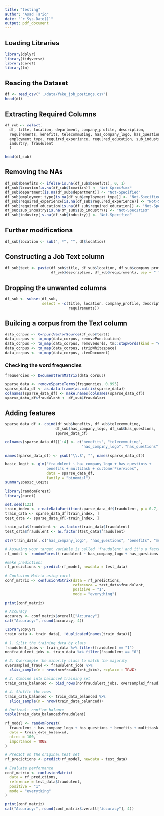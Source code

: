 ```yaml
---
title: "testing"
author: "Asad Tariq"
date: "`r Sys.Date()`"
output: pdf_document
---
```


## Loading Libraries

```r
library(dplyr)
library(tidyverse)
library(caret)
library(tm)
```

## Reading the Dataset

```r
df <- read_csv("../data/fake_job_postings.csv")
head(df)
```


## Extracting Required Columns

```r
df_sub <- select(
  df, title, location, department, company_profile, description,
  requirements, benefits, telecommuting, has_company_logo, has_questions,
  employment_type, required_experience, required_education, sub_industry,
  industry, fraudulent
  )

head(df_sub)
```

## Removing the NAs

```r
df_sub$benefits <- ifelse(is.na(df_sub$benefits), 0, 1)
df_sub$location[is.na(df_sub$location)] <- "Not-Specified"
df_sub$department[is.na(df_sub$department)] <- "Not-Specified"
df_sub$employment_type[is.na(df_sub$employment_type)] <- "Not-Specified"
df_sub$required_experience[is.na(df_sub$required_experience)] <- "Not-Specified"
df_sub$required_education[is.na(df_sub$required_education)] <- "Not-Specified"
df_sub$sub_industry[is.na(df_sub$sub_industry)] <- "Not-Specified"
df_sub$industry[is.na(df_sub$industry)] <- "Not-Specified"
```

## Further modifications

```r
df_sub$location <- sub(",.*", "", df$location)
```

## Constructing a Job Text column

```r
df_sub$text <- paste(df_sub$title, df_sub$location, df_sub$company_profile,
                     df_sub$description, df_sub$requirements, sep = " ")
```

## Dropping the unwanted columns

```r
df_sub <- subset(df_sub,
                 select = -c(title, location, company_profile, description,
                             requirements))
```

## Building a corpus from the Text column

```r
data_corpus <- Corpus(VectorSource(df_sub$text))
data_corpus <- tm_map(data_corpus, removePunctuation)
data_corpus <- tm_map(data_corpus, removeWords, tm::stopwords(kind = "en"))
data_corpus <- tm_map(data_corpus, stripWhitespace)
data_corpus <- tm_map(data_corpus, stemDocument)
```

### Checking the word frequencies

```r
frequencies <- DocumentTermMatrix(data_corpus)
```

```r
sparse_data <- removeSparseTerms(frequencies, 0.995)
sparse_data_df <- as.data.frame(as.matrix(sparse_data))
colnames(sparse_data_df) <- make.names(colnames(sparse_data_df))
sparse_data_df$fraudulent <- df_sub$fraudulent
```

## Adding features

```r
sparse_data_df <- cbind(df_sub$benefits, df_sub$telecommuting,
                       df_sub$has_company_logo, df_sub$has_questions,
                       sparse_data_df)

colnames(sparse_data_df)[1:4] <- c("benefits", "telecommuting",
                                   "has_company_logo", "has_questions")
```

```r
names(sparse_data_df) <- gsub("\\.$", "", names(sparse_data_df))
```

```r
basic_logit <- glm("fraudulent ~ has_company_logo + has_questions + 
                   benefits + multitask + customer*services",
                   data = sparse_data_df,
                   family = "binomial")
summary(basic_logit)
```

```r
library(randomForest)
library(caret)
```


```r

set.seed(123)
train_index <- createDataPartition(sparse_data_df$fraudulent, p = 0.7, list = FALSE)
train_data <- sparse_data_df[train_index, ]
test_data <- sparse_data_df[-train_index, ]

train_data$fraudulent <- as.factor(train_data$fraudulent)
test_data$fraudulent <- as.factor(test_data$fraudulent)

str(train_data[, c("has_company_logo", "has_questions", "benefits", "multitask", "customer", "services")])

```


```r
# Assuming your target variable is called 'fraudulent' and it's a factor
rf_model <- randomForest(fraudulent ~ has_company_logo + has_questions + benefits, data = train_data, ntree = 100, importance = TRUE)
```

```r
#make predictions
rf_predictions <- predict(rf_model, newdata = test_data)

# Confusion Matrix using caret
conf_matrix <- confusionMatrix(data = rf_predictions,
                               reference = test_data$fraudulent,
                               positive = "1",
                               mode = "everything")

print(conf_matrix)

# Accuracy
accuracy <- conf_matrix$overall["Accuracy"]
cat("Accuracy:", round(accuracy, 4))


```

```r
library(dplyr)
train_data <- train_data[, !duplicated(names(train_data))]

# 1. Split the training data by class
fraudulent_jobs <- train_data %>% filter(fraudulent == "1")
nonfraudulent_jobs <- train_data %>% filter(fraudulent == "0")

# 2. Oversample the minority class to match the majority
oversampled_fraud <- fraudulent_jobs %>%
  slice_sample(n = nrow(nonfraudulent_jobs), replace = TRUE)

# 3. Combine into balanced training set
train_data_balanced <- bind_rows(nonfraudulent_jobs, oversampled_fraud)

# 4. Shuffle the rows
train_data_balanced <- train_data_balanced %>%
  slice_sample(n = nrow(train_data_balanced))

# Optional: confirm balance
table(train_data_balanced$fraudulent)

```

```r
rf_model <- randomForest(
  fraudulent ~ has_company_logo + has_questions + benefits + multitask + customer * services,
  data = train_data_balanced,
  ntree = 100,
  importance = TRUE
)

# Predict on the original test set
rf_predictions <- predict(rf_model, newdata = test_data)

# Evaluate performance
conf_matrix <- confusionMatrix(
  data = rf_predictions,
  reference = test_data$fraudulent,
  positive = "1",
  mode = "everything"
)

print(conf_matrix)
cat("Accuracy:", round(conf_matrix$overall["Accuracy"], 4))
```





